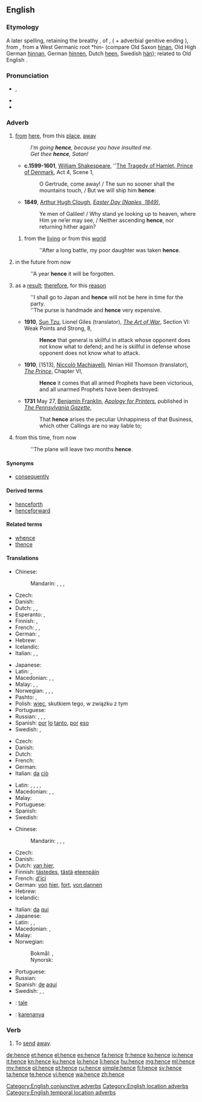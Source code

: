 ==English==

===Etymology===
A later {{etyl|enm|en}} spelling, retaining the breathy {{term|-s}}, of {{term|hennes|lang=enm}}, ({{term|henne|lang=enm}} + adverbial genitive ending {{term|-s|lang=enm}}), from {{etyl|ang|en}} {{term|heonan||lang=ang|away", "hence}}, from a West Germanic root *hin- (compare Old Saxon [[hinan]], Old High German [[hinnan]], German [[hinnen]], Dutch [[heen]], Swedish [[hän]]); related to Old English {{term|her||lang=ang|here}}.

===Pronunciation===
* {{IPA|/ˈhɛns/}}, {{X-SAMPA|/"hEns/}}
* {{audio|en-us-hence.ogg|Audio (US)}}
* {{rhymes|ɛns}}

===Adverb===
{{en-adv|-}}

# {{context|archaic|lang=en}} [[from]] [[here]], from this [[place]], [[away]]
#: ''I'm going '''hence''', because you have insulted me.''
#: ''Get thee '''hence''', Satan!''
#* '''c.1599-1601''', [[w:William Shakespeare|William Shakespeare]], ''[[s:The Tragedy of Hamlet, Prince of Denmark/Act 4|The Tragedy of Hamlet, Prince of Denmark]], Act 4, Scene 1,
#*: O Gertrude, come away! / The sun no sooner shall the mountains touch, / But we will ship him '''hence''':
#* '''1849''', [[w:Arthur Hugh Clough|Arthur Hugh Clough]], ''[[s:Easter Day (Naples, 1849)|Easter Day (Naples, 1849)]]'',
#*: Ye men of Galilee! / Why stand ye looking up to heaven, where Him ye ne’er may see, / Neither ascending '''hence''', nor returning hither again?
## {{context|archaic|figuratively|lang=en}} from the [[living]] or from this [[world]]
##: ''After a long battle, my poor daughter was taken '''hence'''.
# {{context|archaic|of a length of time|lang=en}} in the future from now
#: ''A year '''hence''' it will be forgotten.
# {{context|conjunctive|lang=en}} as a [[result]]; [[therefore]], for this [[reason]]
#: ''I shall go to Japan and '''hence''' will not be here in time for the party.
#: ''The purse is handmade and '''hence''' very expensive.
#* '''1910''', [[w:Sun Tzu|Sun Tzu]], Lionel Giles (translator), ''[[s:The Art of War (Sun)/Section VI|The Art of War]]'', Section VI: Weak Points and Strong, 8,
#*: '''Hence''' that general is skillful in attack whose opponent does not know what to defend; and he is skillful in defense whose opponent does not know what to attack.
#* '''1910''', [1513], [[w:Niccolò Machiavelli|Niccolò Machiavelli]], Ninian Hill Thomson (translator), ''[[s:The Prince (Hill Thomson)/Chapter VI|The Prince]]'', Chapter VI,
#*: '''Hence''' it comes that all armed Prophets have been victorious, and all unarmed Prophets have been destroyed.
#* '''1731''' May 27, [[w:Benjamin Franklin|Benjamin Franklin]], ''[[s:Apology for Printers|Apology for Printers]]'', published in ''[[w:Pennsylvania Gazette|The Pennsylvania Gazette]]'',
#*: That '''hence''' arises the peculiar Unhappiness of that Business, which other Callings are no way liable to;
# {{context|temporal location|lang=en}} from this time, from now
#: ''The plane will leave two months '''hence'''.

====Synonyms====
* {{sense|as a result; therefore, for this reason}} [[consequently]]

====Derived terms====
* [[henceforth]]
* [[henceforward]]

====Related terms====
* [[whence]]
* [[thence]]

====Translations====
{{trans-top|as a result, therefore}}
* Chinese:
*: Mandarin: {{t|cmn|所以|tr=suǒyǐ|sc=Hani}}, {{t|cmn|因此|tr=yīncǐ|sc=Hani}}, {{t|cmn|於是|sc=Hani}}, {{t|cmn|于是|tr=yúshì|sc=Hani}}
* Czech: {{t-|cs|tudíž}}
* Danish: {{t-|da|derfor}}
* Dutch: {{t+|nl|derhalve}}, {{t+|nl|dus}}, {{t+|nl|bijgevolg}}
* Esperanto: {{t-|eo|tial}}, {{t+|eo|do}}
* Finnish: {{t+|fi|joten}}, {{t+|fi|siksi}}
* French: {{t+|fr|ainsi}}, {{t+|fr|donc}}, {{t+|fr|par conséquent}}
* German: {{t+|de|daher}}, {{t+|de|deshalb}}
* Hebrew: {{t-|he|לכן|tr=lakhén}}
* Icelandic: {{t+|is|þess vegna}}
* Italian: {{t+|it|perciò}},  {{t+|it|dunque}},  {{t+|it|quindi}}
{{trans-mid}}
* Japanese: {{t-|ja|それ故に|tr=それゆえに, sore-yue-ni)|sc=Jpan}}
* Latin: {{t+|la|ergo}}, {{t-|la|proinde}}
* Macedonian: {{t-|mk|значи|tr=znáči}},  {{t-|mk|затоа|tr=zátoa}},  {{t-|mk|според тоа|tr=spóred tóa}}
* Malay: {{t-|ms|kerana itu}}, {{t-|ms|oleh sebab itu}}, {{t-|ms|justeru itu}}
* Norwegian: {{t-|no|herav}}, {{t+|no|av}} {{t+|no|dette}} {{t-|no|følger}}, {{t+|no|derfor}}, {{t-|no|derav}}
* Pashto: {{t-|ps|ځکه|tr=źëka}}, {{t+|ps|نو|tr=no}}
* Polish: [[więc]], skutkiem tego, w związku z tym
* Portuguese: {{t+|pt|portanto}}
* Russian: {{t+|ru|следовательно|tr=slédovatel’no|sc=Cyrl}}, {{t+|ru|поэтому|tr=poétomu|sc=Cyrl}}, {{t+|ru|потому|tr=potomú|sc=Cyrl}}, {{t-|ru|значит|tr=znáčit|sc=Cyrl}}
* Spanish: [[por]] [[lo]] [[tanto]], [[por]] [[eso]]
* Swedish: {{t+|sv|därför}}, {{t+|sv|följaktligen}}
{{trans-bottom}}

{{trans-top|from this source or origin}}
* Czech: {{t+|cs|odtud}}
* Danish: {{t-|da|deraf}}
* Dutch: {{t+|nl|vandaar}}
* French: {{t+|fr|d'où}}
* German: {{t+|de|demnach}}
* Italian: [[da]] [[ciò]]
{{trans-mid}}
* Latin: {{t+|la|inde}}, {{t+|la|abhinc}}, {{t-|la|ex eo tempore}}, {{t-|la|istinc}}, {{t-|la|ab eo tempore}}
* Macedonian: {{t-|mk|значи|tr=znáči}},  {{t-|mk|затоа|tr=zátoa}},  {{t-|mk|заради тоа|tr=záradi tóa}}
* Malay: {{t-|ms|dari sekarang}}
* Portuguese: {{t+|pt|daí}}
* Spanish: {{t-|es|de ahí}}
* Swedish: {{t+|sv|därav}}
{{trans-bottom}}

{{trans-top|from here}}
* Chinese:
*: Mandarin: {{t|cmn|從這裡|sc=Hani}}, {{t|cmn|从这里|tr=cóng zhèlǐ|sc=Hani}}, {{t|cmn|從這兒|sc=Hani}}, {{t|cmn|从这儿|tr=cóng zhèr|sc=Hani}}
* Czech: {{t+|cs|odtud}}
* Danish: {{t-|da|heden}}
* Dutch: [[van hier]], {{t+|nl|heen}}
* Finnish: [[tästedes]], [[tästä]] [[eteenpäin]]
* French: [[d']][[ici]]
* German: [[von]] [[hier]], [[fort]], [[von dannen]]
* Hebrew: {{t-|he|מכאן|tr=mikán|sc=Hebr}}
* Icelandic: {{t-|is|héðan}}
{{trans-mid}}
* Italian: [[da]] [[qui]]
* Japanese: {{t-|ja|ここから|tr=koko-kara|sc=Jpan}}
* Latin: {{t+|la|hinc}}, {{t-|la|ex hoc loco}}, {{t+|la|post}}
* Macedonian: {{t-|mk|оттука|tr=óttuka}},  {{t-|mk|одовде|tr=ódovde}}
* Malay: {{t-|ms|dari sini}}
* Norwegian:
*: Bokmål: {{t-|nb|herfra}}, {{t-|nb|herifra}}
*: Nynorsk: {{t-|nn|herifrå}}
* Portuguese: {{t+|pt|daqui}}
* Russian: {{t+|ru|отсюда|tr=otsjúda}}
* Spanish: [[de]] [[aquí]]
* Swedish: {{t+|sv|hädanefter}}, {{t+|sv|härav}}, {{t-|sv|häden}}
{{trans-bottom}}

{{checktrans-top}}
* {{ttbc|io}}: [[tale]]
* {{ttbc|id}}: [[karenanya]]
{{trans-bottom}}

===Verb===
{{en-verb|henc|ed}}

# {{context|obsolete|lang=en}} To [[send]] [[away]].
#: {{rfquotek|Sir Philip Sidney}}

[[Category:English conjunctive adverbs]]
[[Category:English location adverbs]]
[[Category:English temporal location adverbs]]

[[de:hence]]
[[et:hence]]
[[el:hence]]
[[es:hence]]
[[fa:hence]]
[[fr:hence]]
[[ko:hence]]
[[io:hence]]
[[it:hence]]
[[kn:hence]]
[[ku:hence]]
[[lo:hence]]
[[li:hence]]
[[hu:hence]]
[[mg:hence]]
[[ml:hence]]
[[my:hence]]
[[pl:hence]]
[[pt:hence]]
[[ru:hence]]
[[simple:hence]]
[[fi:hence]]
[[sv:hence]]
[[ta:hence]]
[[te:hence]]
[[vi:hence]]
[[wa:hence]]
[[zh:hence]]